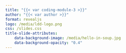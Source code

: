 ```yaml
---
title: "{{< var coding-module-3 >}}"
author: "{{< var author >}}"
format: revealjs
logo: /media/ldd-logo.png
css: /slides.css
title-slide-attributes:
    data-background-image: /media/hello-in-soup.jpg
    data-background-opacity: "0.4"
---
```


